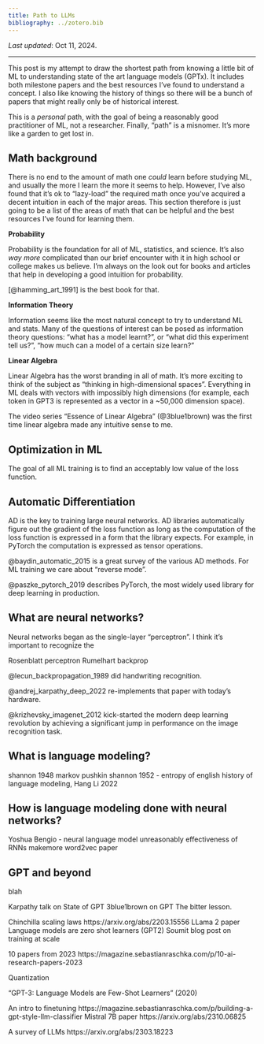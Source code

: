 ```yaml
---
title: Path to LLMs
bibliography: ../zotero.bib
---
```


*Last updated*: Oct 11, 2024.

---

This post is my attempt to draw the shortest path from knowing a little bit of ML
to understanding state of the art language models (GPTx). It includes both milestone
papers and the best resources I've found to understand a concept. I also like knowing 
the history of things so there will be a bunch of papers that might really
only be of historical interest.

This is a _personal_ path, with the goal of being a reasonably
good practitioner of ML, not a researcher. Finally, "path" is a misnomer. It's more like a garden to get lost in.

## Math background

There is no end to the amount of math one _could_ learn before studying ML, and
usually the more I learn the more it seems to help. However, I've also found that
it's ok to "lazy-load" the required math once you've acquired a decent intuition
in each of the major areas. This section therefore is just going to be a list of
the areas of math that can be helpful and the best resources I've found for learning
them.

**Probability**

Probability is the foundation for all of ML, statistics, and science. It's also _way more_
complicated than our brief encounter with it in high school or college makes us believe. I'm
always on the look out for books and articles that help in developing a good intuition
for probability.

[@hamming_art_1991] is the best book for that.

**Information Theory**

Information seems like the most natural concept to try to understand ML and stats.
Many of the questions of interest can be posed as information theory questions:
"what has a model learnt?", or "what did this experiment tell us?",
"how much can a model of a certain size learn?"

**Linear Algebra**

Linear Algebra has the worst branding in all of math. It's more exciting
to think of the subject as "thinking in high-dimensional spaces". Everything in ML
deals with vectors with impossibly high dimensions (for example, each token in GPT3
is represented as a vector in a ~50,000 dimension space).

The video series "Essence of Linear Algebra" (@3blue1brown) was the
first time linear algebra made any intuitive sense to me.

## Optimization in ML

The goal of all ML training is to find an acceptably low value of the loss function.

## Automatic Differentiation

AD is the key to training large neural networks. AD libraries automatically
figure out the gradient of the loss function as long as the computation of the loss
function is expressed in a form that the library expects. For example, in PyTorch
the computation is expressed as tensor operations.

@baydin_automatic_2015 is a great survey of the various AD methods. For ML training
we care about "reverse mode".

@paszke_pytorch_2019 describes PyTorch, the most widely used library for deep learning
in production.

## What are neural networks?

Neural networks began as the single-layer "perceptron". I think it's important to recognize
the 

Rosenblatt perceptron
Rumelhart backprop

@lecun_backpropagation_1989 did handwriting recognition.

@andrej_karpathy_deep_2022 re-implements that paper with today's hardware.

@krizhevsky_imagenet_2012 kick-started the modern deep learning revolution by achieving
a significant jump in performance on the image recognition task.

## What is language modeling?

shannon 1948
markov pushkin
shannon 1952 - entropy of english
history of language modeling, Hang Li 2022

## How is language modeling done with neural networks?

Yoshua Bengio - neural language model
unreasonably effectiveness of RNNs
makemore
word2vec paper

## GPT and beyond

blah

Karpathy talk on State of GPT
3blue1brown on GPT
The bitter lesson.

Chinchilla scaling laws https://arxiv.org/abs/2203.15556
LLama 2 paper
Language models are zero shot learners (GPT2)
Soumit blog post on training at scale

10 papers from 2023 https://magazine.sebastianraschka.com/p/10-ai-research-papers-2023

Quantization

"GPT-3: Language Models are Few-Shot Learners" (2020)


An intro to finetuning https://magazine.sebastianraschka.com/p/building-a-gpt-style-llm-classifier
Mistral 7B paper https://arxiv.org/abs/2310.06825

A survey of LLMs https://arxiv.org/abs/2303.18223
